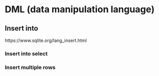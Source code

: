 # DML (data manipulation language)


## Insert into

https://www.sqlite.org/lang_insert.html


### Insert into select



### Insert multiple rows



